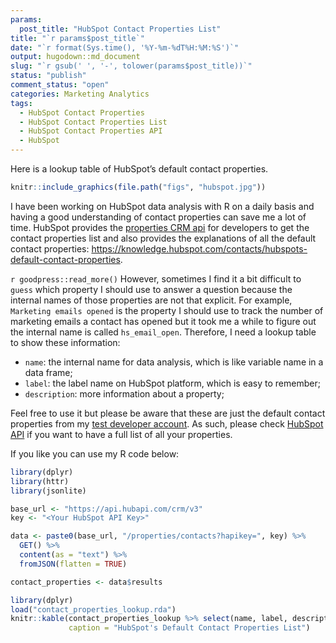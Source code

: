 ```yaml
---
params:
  post_title: "HubSpot Contact Properties List"
title: "`r params$post_title`"
date: "`r format(Sys.time(), '%Y-%m-%dT%H:%M:%S')`"
output: hugodown::md_document
slug: "`r gsub(' ', '-', tolower(params$post_title))`"
status: "publish"
comment_status: "open"
categories: Marketing Analytics
tags:
  - HubSpot Contact Properties
  - HubSpot Contact Properties List
  - HubSpot Contact Properties API
  - HubSpot
---
```


Here is a lookup table of HubSpot's default contact properties.

```r
knitr::include_graphics(file.path("figs", "hubspot.jpg"))
```

I have been working on HubSpot data analysis with R on a daily basis and having a good understanding of contact properties can save me a lot of time. HubSpot provides the [properties CRM api](https://developers.hubspot.com/docs/api/crm/properties) for developers to get the contact properties list and also provides the explanations of all the default contact properties: [https://knowledge.hubspot.com/contacts/hubspots-default-contact-properties](https://knowledge.hubspot.com/contacts/hubspots-default-contact-properties).

`r goodpress::read_more()`
However, sometimes I find it a bit difficult to `guess` which property I should use to answer a question because the internal names of those properties are not that explicit. For example, `Marketing emails opened` is the property I should use to track the number of marketing emails a contact has opened but it took me a while to figure out the internal name is called `hs_email_open`. Therefore, I need a lookup table to show these information:

* `name`: the internal name for data analysis, which is like variable name in a data frame;
* `label`: the label name on HubSpot platform, which is easy to remember;
* `description`: more information about a property;

Feel free to use it but please be aware that these are just the default contact properties from my [test developer account](https://developers.hubspot.com/docs/api/creating-test-accounts). As such, please check [HubSpot API](https://developers.hubspot.com/docs/api/crm/properties) if you want to have a full list of all your properties.

If you like you can use my R code below:

```r
library(dplyr)
library(httr)
library(jsonlite)

base_url <- "https://api.hubapi.com/crm/v3"
key <- "<Your HubSpot API Key>"

data <- paste0(base_url, "/properties/contacts?hapikey=", key) %>%
  GET() %>%
  content(as = "text") %>%
  fromJSON(flatten = TRUE)

contact_properties <- data$results
```

```r
library(dplyr)
load("contact_properties_lookup.rda")
knitr::kable(contact_properties_lookup %>% select(name, label, description),
             caption = "HubSpot's Default Contact Properties List")
```


